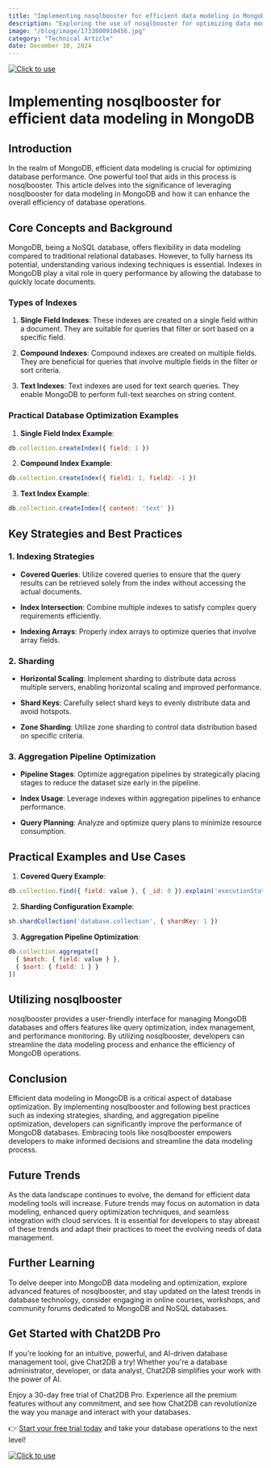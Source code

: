 ```yaml
---
title: "Implementing nosqlbooster for efficient data modeling in MongoDB"
description: "Exploring the use of nosqlbooster for optimizing data modeling in MongoDB and its impact on database performance."
image: "/blog/image/1733800910456.jpg"
category: "Technical Article"
date: December 10, 2024
---
```

[![Click to use](/image/blog/bg/chat2db1.png)](https://app.chat2db.ai/)
# Implementing nosqlbooster for efficient data modeling in MongoDB


<Authors date="December 10, 2024">
  <Author name="Rowan Hill" link="https://chat2db.ai" />
</Authors>

## Introduction

In the realm of MongoDB, efficient data modeling is crucial for optimizing database performance. One powerful tool that aids in this process is nosqlbooster. This article delves into the significance of leveraging nosqlbooster for data modeling in MongoDB and how it can enhance the overall efficiency of database operations.

## Core Concepts and Background

MongoDB, being a NoSQL database, offers flexibility in data modeling compared to traditional relational databases. However, to fully harness its potential, understanding various indexing techniques is essential. Indexes in MongoDB play a vital role in query performance by allowing the database to quickly locate documents.

### Types of Indexes

1. **Single Field Indexes**: These indexes are created on a single field within a document. They are suitable for queries that filter or sort based on a specific field.

2. **Compound Indexes**: Compound indexes are created on multiple fields. They are beneficial for queries that involve multiple fields in the filter or sort criteria.

3. **Text Indexes**: Text indexes are used for text search queries. They enable MongoDB to perform full-text searches on string content.

### Practical Database Optimization Examples

1. **Single Field Index Example**:

```javascript
db.collection.createIndex({ field: 1 })
```

2. **Compound Index Example**:

```javascript
db.collection.createIndex({ field1: 1, field2: -1 })
```

3. **Text Index Example**:

```javascript
db.collection.createIndex({ content: 'text' })
```

## Key Strategies and Best Practices

### 1. Indexing Strategies

- **Covered Queries**: Utilize covered queries to ensure that the query results can be retrieved solely from the index without accessing the actual documents.

- **Index Intersection**: Combine multiple indexes to satisfy complex query requirements efficiently.

- **Indexing Arrays**: Properly index arrays to optimize queries that involve array fields.

### 2. Sharding

- **Horizontal Scaling**: Implement sharding to distribute data across multiple servers, enabling horizontal scaling and improved performance.

- **Shard Keys**: Carefully select shard keys to evenly distribute data and avoid hotspots.

- **Zone Sharding**: Utilize zone sharding to control data distribution based on specific criteria.

### 3. Aggregation Pipeline Optimization

- **Pipeline Stages**: Optimize aggregation pipelines by strategically placing stages to reduce the dataset size early in the pipeline.

- **Index Usage**: Leverage indexes within aggregation pipelines to enhance performance.

- **Query Planning**: Analyze and optimize query plans to minimize resource consumption.

## Practical Examples and Use Cases

1. **Covered Query Example**:

```javascript
db.collection.find({ field: value }, { _id: 0 }).explain('executionStats')
```

2. **Sharding Configuration Example**:

```javascript
sh.shardCollection('database.collection', { shardKey: 1 })
```

3. **Aggregation Pipeline Optimization**:

```javascript
db.collection.aggregate([
  { $match: { field: value } },
  { $sort: { field: 1 } }
])
```

## Utilizing nosqlbooster

nosqlbooster provides a user-friendly interface for managing MongoDB databases and offers features like query optimization, index management, and performance monitoring. By utilizing nosqlbooster, developers can streamline the data modeling process and enhance the efficiency of MongoDB operations.

## Conclusion

Efficient data modeling in MongoDB is a critical aspect of database optimization. By implementing nosqlbooster and following best practices such as indexing strategies, sharding, and aggregation pipeline optimization, developers can significantly improve the performance of MongoDB databases. Embracing tools like nosqlbooster empowers developers to make informed decisions and streamline the data modeling process.

## Future Trends

As the data landscape continues to evolve, the demand for efficient data modeling tools will increase. Future trends may focus on automation in data modeling, enhanced query optimization techniques, and seamless integration with cloud services. It is essential for developers to stay abreast of these trends and adapt their practices to meet the evolving needs of data management.

## Further Learning

To delve deeper into MongoDB data modeling and optimization, explore advanced features of nosqlbooster, and stay updated on the latest trends in database technology, consider engaging in online courses, workshops, and community forums dedicated to MongoDB and NoSQL databases.

## Get Started with Chat2DB Pro

If you're looking for an intuitive, powerful, and AI-driven database management tool, give Chat2DB a try! Whether you're a database administrator, developer, or data analyst, Chat2DB simplifies your work with the power of AI.

Enjoy a 30-day free trial of Chat2DB Pro. Experience all the premium features without any commitment, and see how Chat2DB can revolutionize the way you manage and interact with your databases.

👉 [Start your free trial today](https://app.chat2db.ai/) and take your database operations to the next level!

[![Click to use](/image/blog/bg/chat2db.jpg)](https://app.chat2db.ai/)